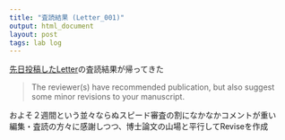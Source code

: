```yaml
---
title: "査読結果 (Letter_001)"
output: html_document
layout: post
tags: lab log
---
```


[先日投稿したLetter](https://keachmurakami.github.io/2016/09/12/Pub2016b.html)の査読結果が帰ってきた  

> The reviewer(s) have recommended publication, but also suggest some minor revisions to your manuscript.  

およそ２週間という並々ならぬスピード審査の割になかなかコメントが重い  
編集・査読の方々に感謝しつつ、博士論文の山場と平行してReviseを作成  